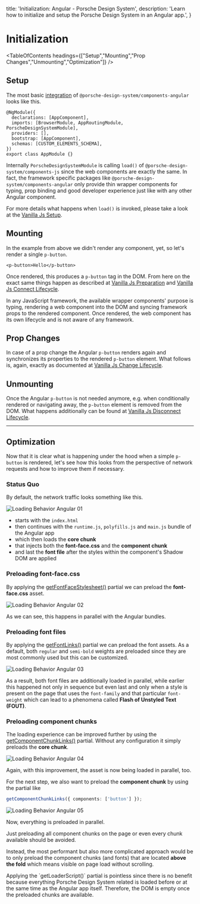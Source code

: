 
  title: 'Initialization: Angular - Porsche Design System',
  description: 'Learn how to initialize and setup the Porsche Design System in an Angular app.',
}

# Initialization

<TableOfContents headings={["Setup","Mounting","Prop Changes","Unmounting","Optimization"]} />

## Setup

The most basic [integration](/developing/angular/getting-started#integration) of `@porsche-design-system/components-angular` looks like this.

```tsx
@NgModule({
  declarations: [AppComponent],
  imports: [BrowserModule, AppRoutingModule, PorscheDesignSystemModule],
  providers: [],
  bootstrap: [AppComponent],
  schemas: [CUSTOM_ELEMENTS_SCHEMA],
})
export class AppModule {}
```

Internally `PorscheDesignSystemModule` is calling `load()` of `@porsche-design-system/components-js` since the web
components are exactly the same.
In fact, the framework specific packages like `@porsche-design-system/components-angular` only provide thin wrapper
components for typing, prop binding and good developer experience just like with any other Angular component.

For more details what happens when `load()` is invoked, please take a look at the
[Vanilla Js Setup](/must-know/initialization/vanilla-js#setup).

## Mounting

In the example from above we didn't render any component, yet, so let's render a single `p-button`.

```tsx
<p-button>Hello</p-button>
```

Once rendered, this produces a `p-button` tag in the DOM.
From here on the exact same things happen as described at
[Vanilla Js Preparation](/must-know/initialization/vanilla-js#preparation) and
[Vanilla Js Connect Lifecycle](must-know/initialization/vanilla-js#connect-lifecycle).

<Notification heading="Important" headingTag="h3" state="warning">
  In any JavaScript framework, the available wrapper components' purpose is typing, rendering a web component into the DOM and
  syncing framework props to the rendered component. Once rendered, the web component has its own lifecycle and is not aware of any framework.
</Notification>

## Prop Changes

In case of a prop change the Angular `p-button` renders again and synchronizes its properties to the rendered `p-button`
element. What follows is, again, exactly as documented at
[Vanilla Js Change Lifecycle](must-know/initialization/vanilla-js#change-lifecycle).

## Unmounting

Once the Angular `p-button` is not needed anymore, e.g. when conditionally rendered or navigating away, the `p-button`
element is removed from the DOM. What happens additionally can be found at
[Vanilla Js Disconnect Lifecycle](must-know/initialization/vanilla-js#disconnect-lifecycle).

---

## Optimization

Now that it is clear what is happening under the hood when a simple `p-button` is rendered, let's see how this looks
from the perspective of network requests and how to improve them if necessary.

### Status Quo

By default, the network traffic looks something like this.

![Loading Behavior Angular 01](/assets/loading-behavior-angular-01.jpg)

- starts with the `index.html`
- then continues with the `runtime.js`, `polyfills.js` and `main.js` bundle of the Angular app
- which then loads the **core chunk**
- that injects both the **font-face.css** and the **component chunk**
- and last the **font file** after the styles within the component's Shadow DOM are applied

### Preloading font-face.css

By applying the [getFontFaceStylesheet()](/partials/font-face-stylesheet/) partial we can preload the **font-face.css**
asset.

![Loading Behavior Angular 02](/assets/loading-behavior-angular-02.jpg)

As we can see, this happens in parallel with the Angular bundles.

### Preloading font files

By applying the [getFontLinks()](/partials/font-links/) partial we can preload the font assets. As a default, both
`regular` and `semi-bold` weights are preloaded since they are most commonly used but this can be customized.

![Loading Behavior Angular 03](/assets/loading-behavior-angular-03.jpg)

As a result, both font files are additionally loaded in parallel, while earlier this happened not only in sequence but
even last and only when a style is present on the page that uses the `font-family` and that particular `font-weight`
which can lead to a phenomena called **Flash of Unstyled Text (FOUT)**.

### Preloading component chunks

The loading experience can be improved further by using the [getComponentChunkLinks()](/partials/component-chunk-links/)
partial. Without any configuration it simply preloads the **core chunk**.

![Loading Behavior Angular 04](/assets/loading-behavior-angular-04.jpg)

Again, with this improvement, the asset is now being loaded in parallel, too.

For the next step, we also want to preload the **component chunk** by using the partial like

```ts
getComponentChunkLinks({ components: ['button'] });
```

![Loading Behavior Angular 05](/assets/loading-behavior-angular-05.jpg)

Now, everything is preloaded in parallel.

<Notification heading="Hint" headingTag="h4" state="warning">
  Just preloading all component chunks on the page or even every chunk available should be avoided.

  Instead, the most performant but also more complicated approach would be to only preload the component chunks
  (and fonts) that are located **above the fold** which means visible on page load without scrolling.
</Notification>

<Notification heading="Conclusion" headingTag="h4" state="warning">
  Applying the `getLoaderScript()` partial is pointless since there is no benefit because
  everything Porsche Design System related is loaded before or at the same time as the Angular app itself. Therefore, the DOM is empty
  once the preloaded chunks are available.
</Notification>


